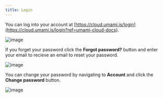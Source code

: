 ```yaml
---
title: Login
---
```


You can log into your account at [https://cloud.umami.is/login](https://cloud.umami.is/login?ref=umami-cloud-docs).

![image](/images/cloud/login-form.png)

If you forget your password click the **Forgot password?** button and enter your email to recieve an email to reset your password.

![image](/images/cloud/login-forgot-password.png)

You can change your password by navigating to **Account** and click the **Change password** button.

![image](/images/cloud/account-manage.png)
